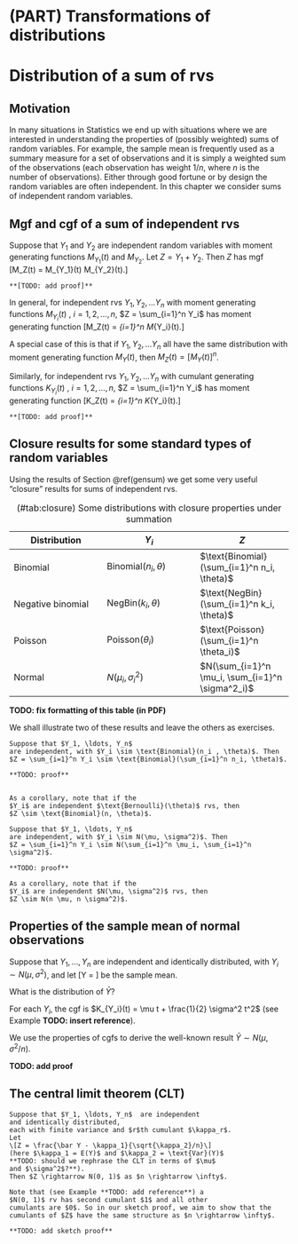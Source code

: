# (PART) Transformations of distributions {-}

# Distribution of a sum of rvs

## Motivation
In many situations in Statistics we end up with situations 
where we are interested in understanding the properties of 
(possibly weighted) sums of random variables.
For example, the sample mean is frequently used as a summary 
measure for a set of observations and it is simply a weighted 
sum of the observations (each observation has weight $1/n$, 
where $n$ is the number of observations).
Either through good fortune or by design the random variables 
are often independent. In this chapter we consider sums of 
independent random variables. 

##  Mgf and cgf of a sum of independent rvs {#gensum}
Suppose that $Y_1$ and $Y_2$ are independent random variables 
with moment generating functions 
$M_{Y_1}(t)$ and $M_{Y_2}$.
Let $Z = Y_1 + Y_2.$
Then $Z$ has mgf
\[M_Z(t)  = M_{Y_1}(t) M_{Y_2}(t).\]

```proof
**[TODO: add proof]**
```

In general, for independent rvs
$Y_1, Y_2, \ldots Y_n$ 
with moment generating
functions $M_{Y_i}(t)$ , $i = 1, 2, \ldots, n$,
$Z = \sum_{i=1}^n Y_i$ 
has moment generating function
\[M_Z(t) = \prod_{i=1}^n M_{Y_i}(t).\]

A special case of this is that if $Y_1, Y_2, \ldots Y_n$  all have
the same distribution with moment generating function $M_Y(t)$,
then
$M_Z(t) = [M_Y(t)]^n$.

Similarly, for independent rvs
$Y_1, Y_2, \ldots Y_n$ 
with cumulant generating
functions $K_{Y_i}(t)$ , $i = 1, 2, \ldots, n$,
$Z = \sum_{i=1}^n Y_i$ 
has moment generating function
\[K_Z(t) = \sum_{i=1}^n K_{Y_i}(t).\]

```proof
**[TODO: add proof]**
```

## Closure results for some standard types of random variables

Using the results of Section \@ref(gensum)
we get some very useful “closure”
results for sums of independent rvs.

| Distribution      | $Y_i$                          | $Z$                                              |
|----|----|----|
| Binomial          | $\text{Binomial}(n_i, \theta)$ | $\text{Binomial}(\sum_{i=1}^n n_i, \theta)$      |
| Negative binomial | $\text{NegBin}(k_i, \theta)$   | $\text{NegBin}(\sum_{i=1}^n k_i, \theta)$        |
| Poisson           | $\text{Poisson}(\theta_i)$     | $\text{Poisson}(\sum_{i=1}^n \theta_i)$          |
| Normal            | $N(\mu_i, \sigma^2_i)$         | $N(\sum_{i=1}^n \mu_i, \sum_{i=1}^n \sigma^2_i)$ |

Table: (\#tab:closure) Some distributions with closure properties under summation

**TODO: fix formatting of this table (in PDF)**

We shall illustrate two of these results and leave the others as exercises.

```example

Suppose that $Y_1, \ldots, Y_n$
are independent, with $Y_i \sim \text{Binomial}(n_i , \theta)$. Then
$Z = \sum_{i=1}^n Y_i \sim \text{Binomial}(\sum_{i=1}^n n_i, \theta)$.

**TODO: proof**


As a corollary, note that if the 
$Y_i$ are independent $\text{Bernoulli}(\theta)$ rvs, then 
$Z \sim \text{Binomial}(n, \theta)$.
```

```example

Suppose that $Y_1, \ldots, Y_n$
are independent, with $Y_i \sim N(\mu, \sigma^2)$. Then
$Z = \sum_{i=1}^n Y_i \sim N(\sum_{i=1}^n \mu_i, \sum_{i=1}^n \sigma^2)$.

**TODO: proof**

As a corollary, note that if the 
$Y_i$ are independent $N(\mu, \sigma^2)$ rvs, then 
$Z \sim N(n \mu, n \sigma^2)$.
```

## Properties of the sample mean of normal observations

Suppose that $Y_1, \ldots, Y_n$  are independent
and identically distributed,
with $Y_i \sim N(\mu, \sigma^2)$, and let
\[\bar Y = \frac{\sum_{i=1}^n Y_i}{n}\]
be the sample mean.

What is the distribution of $\bar Y$?

For each $Y_i$, the cgf is 
$K_{Y_i}(t) = \mu t + \frac{1}{2} \sigma^2 t^2$
(see Example **TODO: insert reference**).

We use the properties of cgfs to derive the well-known result 
$\bar Y \sim N(\mu, \sigma^2/n)$.

**TODO: add proof**


## The central limit theorem (CLT)

```theorem
Suppose that $Y_1, \ldots, Y_n$  are independent
and identically distributed,
each with finite variance and $r$th cumulant $\kappa_r$.
Let
\[Z = \frac{\bar Y - \kappa_1}{\sqrt{\kappa_2}/n}\]
(here $\kappa_1 = E(Y)$ and $\kappa_2 = \text{Var}(Y)$
**TODO: should we rephrase the CLT in terms of $\mu$
and $\sigma^2$?**).
Then $Z \rightarrow N(0, 1)$ as $n \rightarrow \infty$.
```

```remark
Note that (see Example **TODO: add reference**) a
$N(0, 1)$ rv has second cumulant $1$ and all other
cumulants are $0$. So in our sketch proof, we aim to show that the
cumulants of $Z$ have the same structure as $n \rightarrow \infty$.
```
```proof
**TODO: add sketch proof**
```
